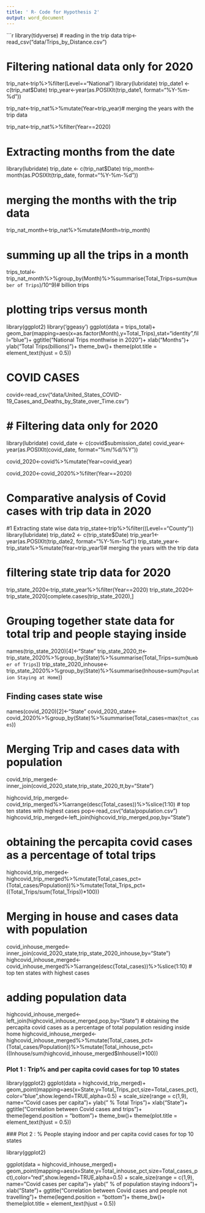 ---
title: ' R- Code for Hypothesis 2'
output: word_document
---

```{r,results='hide',message=FALSE}
library(tidyverse)
# reading in the trip data
trip<-read_csv("data/Trips_by_Distance.csv")

# Filtering national data only for 2020
trip_nat<-trip%>%filter(Level=="National")
library(lubridate)
trip_date1 <- c(trip_nat$Date)
trip_year<-year(as.POSIXlt(trip_date1, format="%Y-%m-%d"))


trip_nat<-trip_nat%>%mutate(Year=trip_year)# merging the years with the trip data

trip_nat<-trip_nat%>%filter(Year==2020)

# Extracting months from the date

library(lubridate)
trip_date <- c(trip_nat$Date)
trip_month<-month(as.POSIXlt(trip_date, format="%Y-%m-%d")) 

# merging the months with the trip data
trip_nat_month<-trip_nat%>%mutate(Month=trip_month)

# summing up all the trips in a month
trips_total<-trip_nat_month%>%group_by(Month)%>%summarise(Total_Trips=sum(`Number of Trips`)/10^9)# billion trips

# plotting trips versus month

library(ggplot2)
library('ggeasy')
ggplot(data = trips_total)+
  geom_bar(mapping=aes(x=as.factor(Month),y=Total_Trips),stat="identity",fill="blue")+
  ggtitle("National Trips monthwise in 2020")+
  xlab("Months")+
  ylab("Total Trips(billions)")+
  theme_bw()+
  theme(plot.title = element_text(hjust = 0.5))


# COVID CASES

covid<-read_csv("data/United_States_COVID-19_Cases_and_Deaths_by_State_over_Time.csv")

# # Filtering  data only for 2020
library(lubridate)
covid_date <- c(covid$submission_date)
covid_year<-year(as.POSIXlt(covid_date, format="%m/%d/%Y")) 

covid_2020<-covid%>%mutate(Year=covid_year)

covid_2020<-covid_2020%>%filter(Year==2020)

# Comparative analysis of Covid cases with trip data in 2020

#1 Extracting state wise data
trip_state<-trip%>%filter((Level=="County"))
library(lubridate)
trip_date2 <- c(trip_state$Date)
trip_year1<-year(as.POSIXlt(trip_date2, format="%Y-%m-%d"))
trip_state_year<-trip_state%>%mutate(Year=trip_year1)# merging the years with the trip data

# filtering state trip data for 2020

trip_state_2020<-trip_state_year%>%filter(Year==2020)
trip_state_2020<-trip_state_2020[complete.cases(trip_state_2020),]

# Grouping together state data for total trip and people staying inside 
names(trip_state_2020)[4]<-"State"
trip_state_2020_tt<-trip_state_2020%>%group_by(State)%>%summarise(Total_Trips=sum(`Number of Trips`))
trip_state_2020_inhouse<-trip_state_2020%>%group_by(State)%>%summarise(Inhouse=sum(`Population Staying at Home`))

## Finding cases state wise
names(covid_2020)[2]<-"State"
covid_2020_state<-covid_2020%>%group_by(State)%>%summarise(Total_cases=max(`tot_cases`))
 
# Merging Trip  and cases data with population
covid_trip_merged<-inner_join(covid_2020_state,trip_state_2020_tt,by="State")

highcovid_trip_merged<-covid_trip_merged%>%arrange(desc(Total_cases))%>%slice(1:10) # top ten states with highest cases
pop<-read_csv("data/population.csv")
highcovid_trip_merged<-left_join(highcovid_trip_merged,pop,by="State")

# obtaining the percapita covid cases as a percentage of total trips

highcovid_trip_merged<-highcovid_trip_merged%>%mutate(Total_cases_pct=(Total_cases/Population))%>%mutate(Total_Trips_pct=((Total_Trips/sum(Total_Trips))*100))


# Merging in house  and cases data with population
covid_inhouse_merged<-inner_join(covid_2020_state,trip_state_2020_inhouse,by="State")
highcovid_inhouse_merged<-covid_inhouse_merged%>%arrange(desc(Total_cases))%>%slice(1:10) # top ten states with highest cases

# adding population data
highcovid_inhouse_merged<-left_join(highcovid_inhouse_merged,pop,by="State")
# obtaining the percapita covid cases as a percentage of total population residing inside home
highcovid_inhouse_merged<-highcovid_inhouse_merged%>%mutate(Total_cases_pct=(Total_cases/Population))%>%mutate(Total_inhouse_pct=((Inhouse/sum(highcovid_inhouse_merged$Inhouse))*100))

### Plot 1 : Trip% and per capita covid cases for top 10 states
library(ggplot2)
  ggplot(data = highcovid_trip_merged)+
  geom_point(mapping=aes(x=State,y=Total_Trips_pct,size=Total_cases_pct),color="blue",show.legend=TRUE,alpha=0.5) +
  scale_size(range = c(1,9), name="Covid cases per capita")+
  ylab(" % Total Trips")+
  xlab("State")+
  ggtitle("Correlation between Covid cases and trips ")+
  theme(legend.position = "bottom")+
  theme_bw()+
  theme(plot.title = element_text(hjust = 0.5))
  
  ### Plot 2 : % People staying indoor and per capita covid cases for top 10 states
  
  
  library(ggplot2)
  
  ggplot(data = highcovid_inhouse_merged)+
    geom_point(mapping=aes(x=State,y=Total_inhouse_pct,size=Total_cases_pct),color="red",show.legend=TRUE,alpha=0.5) +
    scale_size(range = c(1,9), name="Covid cases per capita")+
    ylab(" % of population staying indoors")+
    xlab("State")+
    ggtitle("Correlation between Covid cases and people not travelling ")+
    theme(legend.position = "bottom")+
    theme_bw()+
    theme(plot.title = element_text(hjust = 0.5))


